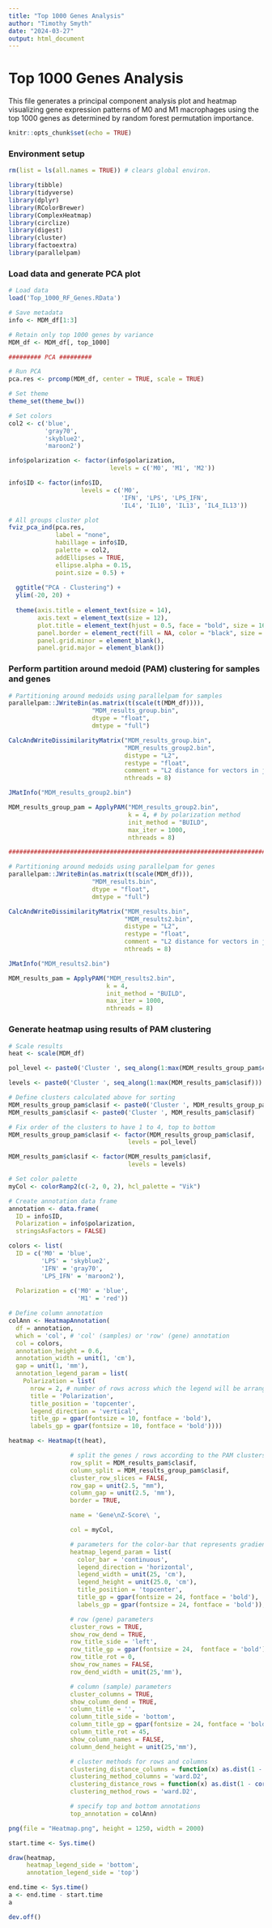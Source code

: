 ---
title: "Top 1000 Genes Analysis"
author: "Timothy Smyth"
date: "2024-03-27"
output: html_document
---

# Top 1000 Genes Analysis

This file generates a principal component analysis plot and heatmap visualizing gene expression patterns of M0 and M1 macrophages using the top 1000 genes as determined by random forest permutation importance.

```{r setup, include=FALSE}
knitr::opts_chunk$set(echo = TRUE)
```

### Environment setup

```{r message = FALSE}
rm(list = ls(all.names = TRUE)) # clears global environ.

library(tibble)
library(tidyverse)
library(dplyr) 
library(RColorBrewer)
library(ComplexHeatmap)
library(circlize)
library(digest)
library(cluster)
library(factoextra)
library(parallelpam)
```

### Load data and generate PCA plot

```{r}
# Load data
load('Top_1000_RF_Genes.RData')

# Save metadata
info <- MDM_df[1:3]

# Retain only top 1000 genes by variance
MDM_df <- MDM_df[, top_1000]

######### PCA ######### 

# Run PCA
pca.res <- prcomp(MDM_df, center = TRUE, scale = TRUE)

# Set theme
theme_set(theme_bw())

# Set colors
col2 <- c('blue',          
          'gray70',
          'skyblue2',
          'maroon2')

info$polarization <- factor(info$polarization, 
                            levels = c('M0', 'M1', 'M2'))

info$ID <- factor(info$ID,
                    levels = c('M0', 
                               'IFN', 'LPS', 'LPS_IFN',
                               'IL4', 'IL10', 'IL13', 'IL4_IL13'))

# All groups cluster plot
fviz_pca_ind(pca.res,
             label = "none",
             habillage = info$ID,
             palette = col2,
             addEllipses = TRUE,
             ellipse.alpha = 0.15,
             point.size = 0.5) + 
  
  ggtitle("PCA - Clustering") +
  ylim(-20, 20) +
  
  theme(axis.title = element_text(size = 14), 
        axis.text = element_text(size = 12), 
        plot.title = element_text(hjust = 0.5, face = "bold", size = 16),
        panel.border = element_rect(fill = NA, color = "black", size = 0.3),
        panel.grid.minor = element_blank(),
        panel.grid.major = element_blank()) 
```

### Perform partition around medoid (PAM) clustering for samples and genes

```{r}
# Partitioning around medoids using parallelpam for samples
parallelpam::JWriteBin(as.matrix(t(scale(t(MDM_df)))),
                       "MDM_results_group.bin",
                       dtype = "float",
                       dmtype = "full")

CalcAndWriteDissimilarityMatrix("MDM_results_group.bin", 
                                "MDM_results_group2.bin",
                                distype = "L2", 
                                restype = "float",
                                comment = "L2 distance for vectors in jmatrix file vst_results_group.bin", 
                                nthreads = 8)

JMatInfo("MDM_results_group2.bin")

MDM_results_group_pam = ApplyPAM("MDM_results_group2.bin", 
                                 k = 4, # by polarization method
                                 init_method = "BUILD", 
                                 max_iter = 1000, 
                                 nthreads = 8)

#################################################################################

# Partitioning around medoids using parallelpam for genes
parallelpam::JWriteBin(as.matrix(t(scale(MDM_df))),
                       "MDM_results.bin",
                       dtype = "float",
                       dmtype = "full")

CalcAndWriteDissimilarityMatrix("MDM_results.bin", 
                                "MDM_results2.bin",
                                distype = "L2", 
                                restype = "float",
                                comment = "L2 distance for vectors in jmatrix file vst_results.bin", 
                                nthreads = 8)

JMatInfo("MDM_results2.bin")

MDM_results_pam = ApplyPAM("MDM_results2.bin", 
                           k = 4,
                           init_method = "BUILD", 
                           max_iter = 1000, 
                           nthreads = 8)
```

### Generate heatmap using results of PAM clustering

```{r}
# Scale results
heat <- scale(MDM_df)

pol_level <- paste0('Cluster ', seq_along(1:max(MDM_results_group_pam$clasif)))

levels <- paste0('Cluster ', seq_along(1:max(MDM_results_pam$clasif)))

# Define clusters calculated above for sorting
MDM_results_group_pam$clasif <- paste0('Cluster ', MDM_results_group_pam$clasif)
MDM_results_pam$clasif <- paste0('Cluster ', MDM_results_pam$clasif)

# Fix order of the clusters to have 1 to 4, top to bottom
MDM_results_group_pam$clasif <- factor(MDM_results_group_pam$clasif,
                                 levels = pol_level)

MDM_results_pam$clasif <- factor(MDM_results_pam$clasif,
                                 levels = levels)

# Set color palette
myCol <- colorRamp2(c(-2, 0, 2), hcl_palette = "Vik")

# Create annotation data frame
annotation <- data.frame(
  ID = info$ID, 
  Polarization = info$polarization,
  stringsAsFactors = FALSE)

colors <- list(
  ID = c('M0' = 'blue', 
         'LPS' = 'skyblue2',
         'IFN' = 'gray70',
         'LPS_IFN' = 'maroon2'),
  
  Polarization = c('M0' = 'blue', 
                   'M1' = 'red'))

# Define column annotation
colAnn <- HeatmapAnnotation(
  df = annotation,
  which = 'col', # 'col' (samples) or 'row' (gene) annotation
  col = colors,
  annotation_height = 0.6,
  annotation_width = unit(1, 'cm'),
  gap = unit(1, 'mm'),
  annotation_legend_param = list(
    Polarization = list(
      nrow = 2, # number of rows across which the legend will be arranged
      title = 'Polarization',
      title_position = 'topcenter',
      legend_direction = 'vertical',
      title_gp = gpar(fontsize = 10, fontface = 'bold'),
      labels_gp = gpar(fontsize = 10, fontface = 'bold'))))

heatmap <- Heatmap(t(heat),

                 # split the genes / rows according to the PAM clusters
                 row_split = MDM_results_pam$clasif,
                 column_split = MDM_results_group_pam$clasif,
                 cluster_row_slices = FALSE,
                 row_gap = unit(2.5, "mm"),
                 column_gap = unit(2.5, 'mm'),
                 border = TRUE,

                 name = 'Gene\nZ-Score\ ',

                 col = myCol,

                 # parameters for the color-bar that represents gradient of expression
                 heatmap_legend_param = list(
                   color_bar = 'continuous',
                   legend_direction = 'horizontal',
                   legend_width = unit(25, 'cm'),
                   legend_height = unit(25.0, 'cm'),
                   title_position = 'topcenter',
                   title_gp = gpar(fontsize = 24, fontface = 'bold'),
                   labels_gp = gpar(fontsize = 24, fontface = 'bold')),

                 # row (gene) parameters
                 cluster_rows = TRUE,
                 show_row_dend = TRUE,
                 row_title_side = 'left',
                 row_title_gp = gpar(fontsize = 24,  fontface = 'bold'),
                 row_title_rot = 0,
                 show_row_names = FALSE,
                 row_dend_width = unit(25,'mm'),

                 # column (sample) parameters
                 cluster_columns = TRUE,
                 show_column_dend = TRUE,
                 column_title = '',
                 column_title_side = 'bottom',
                 column_title_gp = gpar(fontsize = 24, fontface = 'bold'),
                 column_title_rot = 45,
                 show_column_names = FALSE,
                 column_dend_height = unit(25,'mm'),

                 # cluster methods for rows and columns
                 clustering_distance_columns = function(x) as.dist(1 - cor(t(x))),
                 clustering_method_columns = 'ward.D2',
                 clustering_distance_rows = function(x) as.dist(1 - cor(t(x))),
                 clustering_method_rows = 'ward.D2',

                 # specify top and bottom annotations
                 top_annotation = colAnn)

png(file = "Heatmap.png", height = 1250, width = 2000)

start.time <- Sys.time()

draw(heatmap,
     heatmap_legend_side = 'bottom',
     annotation_legend_side = 'top')

end.time <- Sys.time()
a <- end.time - start.time
a

dev.off()
```


